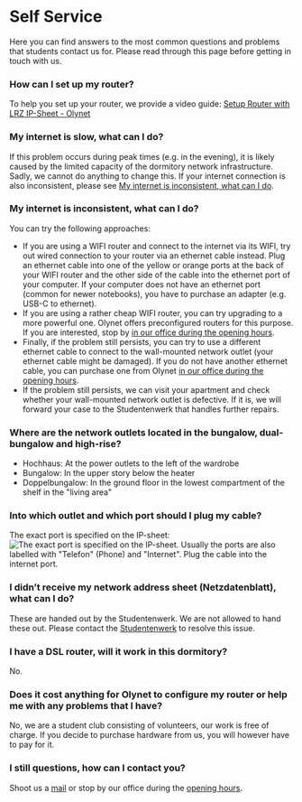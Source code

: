 # Self Service

Here you can find answers to the most common questions and problems that
students contact us for. Please read through this page before getting in touch with us.

### How can I set up my router?

To help you set up your router, we provide a video guide:
[Setup Router with LRZ IP-Sheet - Olynet](https://youtu.be/cfi3lpi6sKQ)

### My internet is slow, what can I do?

If this problem occurs during peak times (e.g. in the evening),
it is likely caused by the limited capacity of the dormitory network infrastructure.
Sadly, we cannot do anything to change this. If your internet connection is also
inconsistent, please see [My internet is inconsistent, what can I do](#my-internet-is-inconsistent-what-can-i-do).

### My internet is inconsistent, what can I do?

You can try the following approaches:

- If you are using a WIFI router and connect to the internet via its WIFI, try
  out wired connection to your router via an ethernet cable instead. Plug an
  ethernet cable into one of the yellow or orange ports at the back of your WIFI router
  and the other side of the cable into the ethernet port of your computer.
  If your computer does not have an ethernet port (common for newer notebooks), you
  have to purchase an adapter (e.g. USB-C to ethernet).
- If you are using a rather cheap WIFI router, you can try upgrading to a more powerful one.
  Olynet offers preconfigured routers for this purpose. If you are interested, stop by
  [in our office during the opening hours](/#opening-hours).
- Finally, if the problem still persists, you can try to use a different ethernet cable to connect to
  the wall-mounted network outlet (your ethernet cable might be damaged). If you do not have
  another ethernet cable, you can purchase one from Olynet
  [in our office during the opening hours](/#opening-hours).
- If the problem still persists, we can visit your apartment and check whether your
  wall-mounted network outlet is defective. If it is, we will forward your case to the
  Studentenwerk that handles further repairs.

### Where are the network outlets located in the bungalow, dual-bungalow and high-rise?

- Hochhaus: At the power outlets to the left of the wardrobe
- Bungalow: In the upper story below the heater
- Doppelbungalow: In the ground floor in the lowest compartment of the shelf in the "living area"

### Into which outlet and which port should I plug my cable?

The exact port is specified on the IP-sheet:
![The exact port is specified on the IP-sheet.](../public/Dose.png)
Usually the ports are also labelled with "Telefon" (Phone) and "Internet". Plug the
cable into the internet port.

### I didn’t receive my network address sheet (Netzdatenblatt), what can I do?

These are handed out by the Studentenwerk. We are not allowed to hand these out.
Please contact the [Studentenwerk](mailto:wohnen-team1@stwm.de) to resolve this issue.

### I have a DSL router, will it work in this dormitory?

No.

### Does it cost anything for Olynet to configure my router or help me with any problems that I have?

No, we are a student club consisting of volunteers, our work is free of charge. If you decide to
purchase hardware from us, you will however have to pay for it.

### I still questions, how can I contact you?

Shoot us a [mail](mailto:office@olynet.club) or stop by our office during the [opening hours](/#opening-hours).
